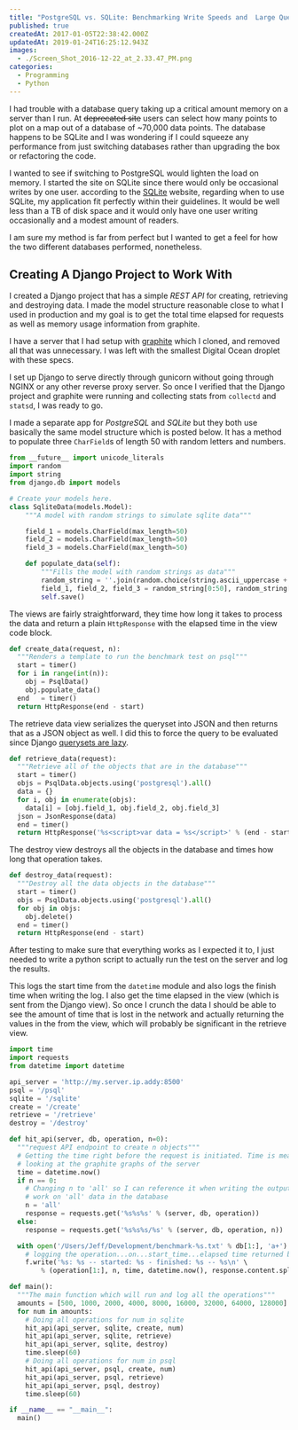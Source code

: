 ```yaml
---
title: "PostgreSQL vs. SQLite: Benchmarking Write Speeds and  Large Queries (Part I: Making a Django Project)"
published: true
createdAt: 2017-01-05T22:38:42.000Z
updatedAt: 2019-01-24T16:25:12.943Z
images:
  - ./Screen_Shot_2016-12-22_at_2.33.47_PM.png
categories:
  - Programming
  - Python
---
```


I had trouble with a database query taking up a critical amount memory on a server than I run. At ~~deprecated site~~
users can select how many points to plot on a map out of a database of ~70,000 data points. The database happens to
be SQLite and I was wondering if I could squeeze any performance from just switching databases rather than upgrading
the box or refactoring the code.

I wanted to see if switching to PostgreSQL would lighten the load on memory. I started the site on SQLite since there
would only be occasional writes by one user. according to the [SQLite](https://sqlite.org/whentouse.html) website,
regarding when to use SQLite, my application fit perfectly within their guidelines. It would be well less than a TB
of disk space and it would only have one user writing occasionally and a modest amount of readers.

I am sure my method is far from perfect but I wanted to get a feel for how the two different databases performed,
nonetheless.

## Creating A Django Project to Work With

<Image1 width="20%" align="left" />

I created a Django project that has a simple *REST API* for creating, retrieving and destroying data. I made the
model structure reasonable close to what I used in production and my goal is to get the total time elapsed for
requests as well as memory usage information from graphite.


I have a server that I had setup with [graphite](https://github.com/graphite-project/graphite-web) which I cloned,
and removed all that was unnecessary. I was left with the smallest Digital Ocean droplet with these specs.

I set up Django to serve directly through gunicorn without going through NGINX or any other reverse proxy server. So
once I verified that the Django project and graphite were running and collecting stats from `collectd` and `statsd`,
I was ready to go.

I made a separate app for *PostgreSQL* and *SQLite* but they both use basically the same model structure which is
posted below. It has a method to populate three `CharField`s of length 50 with random letters and numbers.

```python
from __future__ import unicode_literals
import random
import string
from django.db import models

# Create your models here.
class SqliteData(models.Model):
    """A model with random strings to simulate sqlite data"""

    field_1 = models.CharField(max_length=50)
    field_2 = models.CharField(max_length=50)
    field_3 = models.CharField(max_length=50)

    def populate_data(self):
        """Fills the model with random strings as data"""
        random_string = ''.join(random.choice(string.ascii_uppercase + string.ascii_lowercase + string.digits) for _ in range(150))
        field_1, field_2, field_3 = random_string[0:50], random_string[50:100], random_string[100:]
        self.save()

```

The views are fairly straightforward, they time how long it takes to process the data and return a plain
`HttpResponse` with the elapsed time in the view code block.

```python
def create_data(request, n):
  """Renders a template to run the benchmark test on psql"""
  start = timer()
  for i in range(int(n)):
    obj = PsqlData()
    obj.populate_data()
  end	= timer()
  return HttpResponse(end - start)
```

The retrieve data view serializes the queryset into JSON and then returns that as a JSON object as well. I did this
to force the query to be evaluated since Django
[querysets are lazy](https://docs.djangoproject.com/en/1.10/topics/db/queries/#querysets-are-lazy).

```python
def retrieve_data(request):
  """Retrieve all of the objects that are in the database"""
  start = timer()
  objs = PsqlData.objects.using('postgresql').all()
  data = {}
  for i, obj in enumerate(objs):
    data[i] = [obj.field_1, obj.field_2, obj.field_3]
  json = JsonResponse(data)
  end = timer()
  return HttpResponse('%s<script>var data = %s</script>' % (end - start, json.content))
```

The destroy view destroys all the objects in the database and times how long that operation takes.

```python
def destroy_data(request):
  """Destroy all the data objects in the database"""
  start = timer()
  objs = PsqlData.objects.using('postgresql').all()
  for obj in objs:
    obj.delete()
  end = timer()
  return HttpResponse(end - start)
```

After testing to make sure that everything works as I expected it to, I just needed to write a python script to
actually run the test on the server and log the results.

This logs the start time from the `datetime` module and also logs the finish time when writing the log. I also get
the time elapsed in the view (which is sent from the Django view). So once I crunch the data I should be able to see
the amount of time that is lost in the network and actually returning the values in the from the view, which will
probably be significant in the retrieve view.

```python
import time
import requests
from datetime import datetime

api_server = 'http://my.server.ip.addy:8500'
psql = '/psql'
sqlite = '/sqlite'
create = '/create'
retrieve = '/retrieve'
destroy = '/destroy'

def hit_api(server, db, operation, n=0):
  """request API endpoint to create n objects"""
  # Getting the time right before the request is initiated. Time is meant for a reference when
  # looking at the graphite graphs of the server
  time = datetime.now()
  if n == 0:
    # Changing n to 'all' so I can reference it when writing the output. Retrieve and Destroy
    # work on 'all' data in the database
    n = 'all'
    response = requests.get('%s%s%s' % (server, db, operation))
  else:
    response = requests.get('%s%s%s/%s' % (server, db, operation, n))

  with open('/Users/Jeff/Development/benchmark-%s.txt' % db[1:], 'a+') as f:
    # logging the operation...on...start_time...elapsed time returned by response
    f.write('%s: %s -- started: %s - finished: %s -- %s\n' \
        % (operation[1:], n, time, datetime.now(), response.content.split("<script>")[0]))

def main():
  """The main function which will run and log all the operations"""
  amounts = [500, 1000, 2000, 4000, 8000, 16000, 32000, 64000, 128000]
  for num in amounts:
    # Doing all operations for num in sqlite
    hit_api(api_server, sqlite, create, num)
    hit_api(api_server, sqlite, retrieve)
    hit_api(api_server, sqlite, destroy)
    time.sleep(60)
    # Doing all operations for num in psql
    hit_api(api_server, psql, create, num)
    hit_api(api_server, psql, retrieve)
    hit_api(api_server, psql, destroy)
    time.sleep(60)

if __name__ == "__main__":
  main()
```
